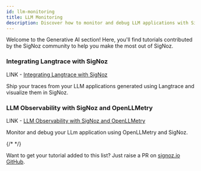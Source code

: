 ```yaml
---
id: llm-monitoring
title: LLM Monitoring
description: Discover how to monitor and debug LLM applications with SigNoz.
---
```


Welcome to the Generative AI section! Here, you'll find tutorials contributed by the SigNoz community to help you make the most out of SigNoz.

### Integrating Langtrace with SigNoz

LINK - [Integrating Langtrace with SigNoz](https://docs.langtrace.ai/supported-observability/signoz)

Ship your traces from your LLM applications generated using Langtrace and visualize them in SigNoz.

### LLM Observability with SigNoz and OpenLLMetry

LINK - [LLM Observability with SigNoz and OpenLLMetry](https://www.traceloop.com/docs/openllmetry/integrations/signoz)

Monitor and debug your LLm application using OpenLLMetry and SigNoz.

{/* <!-- ### [Exporting APISIX Metrics to SigNoz](https://navendu.me/posts/apisix-metrics-signoz/)
Export your Apache APISIX metrics to SigNoz using the prometheus receiver. --> */}


Want to get your tutorial added to this list? Just raise a PR on [signoz.io GitHub](https://github.com/SigNoz/signoz.io).
